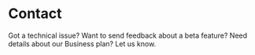
# Contact

Got a technical issue? Want to send feedback about a beta feature? Need details about our Business plan? Let us know.

<Contact />
